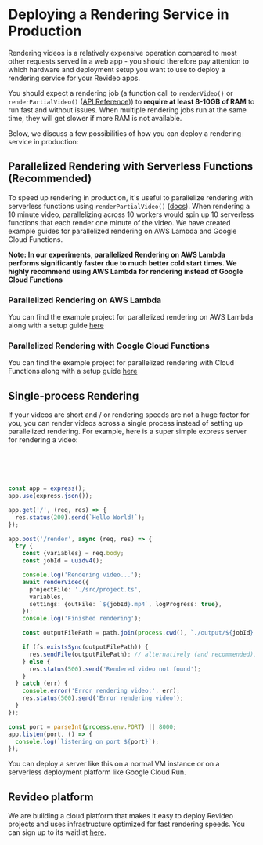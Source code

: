 # Deploying a Rendering Service in Production

Rendering videos is a relatively expensive operation compared to most other
requests served in a web app - you should therefore pay attention to which
hardware and deployment setup you want to use to deploy a rendering service for
your Revideo apps.

You should expect a rendering job (a function call to `renderVideo()` or
`renderPartialVideo()` ([API Reference](/api/renderer/renderVideo))) to
**require at least 8-10GB of RAM** to run fast and without issues. When multiple
rendering jobs run at the same time, they will get slower if more RAM is not
available.

Below, we discuss a few possibilities of how you can deploy a rendering service
in production:

## Parallelized Rendering with Serverless Functions (Recommended)

To speed up rendering in production, it's useful to parallelize rendering with
serverless functions using `renderPartialVideo()`
([docs](https://docs.re.video/renderer/renderPartialVideo)). When rendering a 10
minute video, parallelizing across 10 workers would spin up 10 serverless
functions that each render one minute of the video. We have created example
guides for parallelized rendering on AWS Lambda and Google Cloud Functions.

**Note: In our experiments, parallelized Rendering on AWS Lambda performs
significantly faster due to much better cold start times. We highly recommend
using AWS Lambda for rendering instead of Google Cloud Functions**

### Parallelized Rendering on AWS Lambda

You can find the example project for parallelized rendering on AWS Lambda along
with a setup guide
[here](https://github.com/redotvideo/examples/tree/main/parallelized-aws-lambda)

### Parallelized Rendering with Google Cloud Functions

You can find the example project for parallelized rendering with Cloud Functions
along with a setup guide
[here](https://github.com/redotvideo/examples/tree/main/google-cloud-run-parallelized)

## Single-process Rendering

If your videos are short and / or rendering speeds are not a huge factor for
you, you can render videos across a single process instead of setting up
parallelized rendering. For example, here is a super simple express server for
rendering a video:

```ts





const app = express();
app.use(express.json());

app.get('/', (req, res) => {
  res.status(200).send(`Hello World!`);
});

app.post('/render', async (req, res) => {
  try {
    const {variables} = req.body;
    const jobId = uuidv4();

    console.log('Rendering video...');
    await renderVideo({
      projectFile: './src/project.ts',
      variables,
      settings: {outFile: `${jobId}.mp4`, logProgress: true},
    });
    console.log('Finished rendering');

    const outputFilePath = path.join(process.cwd(), `./output/${jobId}.mp4`);

    if (fs.existsSync(outputFilePath)) {
      res.sendFile(outputFilePath); // alternatively (and recommended), upload file to a bucket
    } else {
      res.status(500).send('Rendered video not found');
    }
  } catch (err) {
    console.error('Error rendering video:', err);
    res.status(500).send('Error rendering video');
  }
});

const port = parseInt(process.env.PORT) || 8000;
app.listen(port, () => {
  console.log(`listening on port ${port}`);
});
```

You can deploy a server like this on a normal VM instance or on a serverless
deployment platform like Google Cloud Run.

## Revideo platform

We are building a cloud platform that makes it easy to deploy Revideo projects
and uses infrastructure optimized for fast rendering speeds. You can sign up to
its waitlist [here](https://tally.so/r/mOz4GK).
